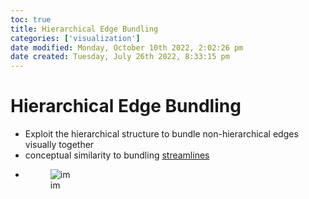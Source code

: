 ```yaml
---
toc: true
title: Hierarchical Edge Bundling
categories: ['visualization']
date modified: Monday, October 10th 2022, 2:02:26 pm
date created: Tuesday, July 26th 2022, 8:33:15 pm
---
```


# Hierarchical Edge Bundling
- Exploit the hierarchical structure to bundle non-hierarchical edges visually together
- conceptual similarity to bundling [streamlines](streamlines.qmd)
- ![im](images/Pasted%20image%2020220418123656.png)



